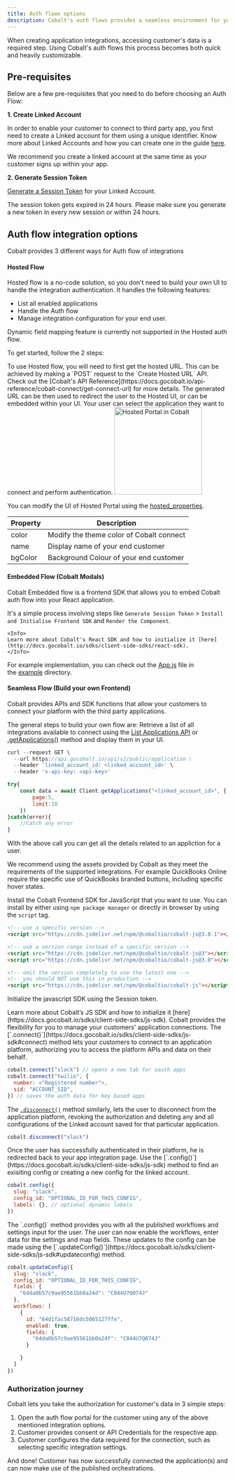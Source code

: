 ```yaml
---
title: Auth flows options
description: Cobalt's auth flows provides a seamless environment for your users to grant authorization to their third party application data.
---
```


When creating application integrations, accessing customer's data is a required step. Using Cobalt's auth flows this process becomes both
quick and heavily customizable.

## Pre-requisites
Below are a few pre-requisites that you need to do before choosing an Auth Flow:

**1. Create Linked Account**

In order to enable your customer to connect to third party app, you first need to create a Linked account for them using a unique identifier.
<Note>
Know more about Linked Accounts and how you can create one in the guide [here](https://docs.gocobalt.io/concepts/linked_account).
</Note>

<Tip>
 We recommend you create a linked account at the same time as your customer signs up within your app.
</Tip>

**2. Generate Session Token**

  [Generate a Session Token](https://docs.gocobalt.io/api-reference/session-token/generate-token-for-linked-account) for your Linked Account.

  <Warning>
  The session token gets expired in 24 hours. Please make sure you generate a new token in every new session or within 24 hours.
  </Warning>

## Auth flow integration options
Cobalt provides 3 different ways for Auth flow of integrations

#### Hosted Flow
<Accordion title="Hosted flow" icon="cloud" description="Redirects user to Cobalt Connect hosted on `https://connect.gocobalt.io`.">
  Hosted flow  is a no-code solution, so you don't need to build your own UI to handle the integration authentication. It handles the following features:

- List all enabled applications
- Handle the Auth flow
- Manage integration configuration for your end user.


<Warning>
Dynamic field mapping feature is currently not supported in the Hosted auth flow.
</Warning>


To get started, follow the 2 steps:
<Steps>

  <Step title="Generate Hosted URL">
    To use Hosted flow, you will need to first get the hosted URL. This can be achieved by making a `POST` request to the `Create Hosted URL` API.
<Tip>
Check out the [Cobalt's API Reference](https://docs.gocobalt.io/api-reference/cobalt-connect/get-connect-url) for more details. 
</Tip>
  </Step>

  <Step title="Redirect to Hosted portal">
  The generated URL can be then used to redirect the user to the Hosted UI, or can be embedded within your UI. Your user can select the application they want to connect and perform authentication.
  <img height="200" src="/images/Guides/hosted-portal.png" alt="Hosted Portal in Cobalt"/>
  </Step>

</Steps>


You can modify the UI of Hosted Portal using the [hosted_properties](https://docs.gocobalt.io/api-reference/cobalt-connect/get-hosted-properties).


| Property | Description |
|--------------|---------------------|
| color | Modify the theme color of Cobalt connect|
| name | Display name of your end customer |
| bgColor | Background Colour of your end customer |
</Accordion>

#### Embedded Flow (Cobalt Modals)

<Accordion title="Embedded Flow" icon="pen-to-square" description="Utilize the React SDK and embed it seamlessly within your React application.">
    Cobalt Embedded flow is a frontend SDK that allows you to embed Cobalt auth flow into your React application.

  It's a simple process involving steps like `Generate Session Token` > `Install and Initialise Frontend SDK` and `Render the Component`.

    <Info>
    Learn more about Cobalt's React SDK and how to initialize it [here](http://docs.gocobalt.io/sdks/client-side-sdks/react-sdk).
    </Info>


For example implementation, you can check out the [App.js](https://github.com/gocobalt/react-cobalt-js/blob/main/example/src/App.js) file in the [example](https://github.com/gocobalt/react-cobalt-js/tree/main/example) directory.
  </Accordion>

#### Seamless Flow (Build your own Frontend)

<Accordion title="Seamless Flow" icon="code" description="Utilize our REST APIs and NodeJs SDK methods to implement and customize the authentication experience.">
  Cobalt provides APIs and SDK functions that allow your customers to connect your platform with the third party applications.

The general steps to build your own flow are:
<AccordionGroup>
  <Accordion title="Display a list of integrations for your users to select">
Retrieve a list of all integrations available to connect using the [List Applications API](https://docs.gocobalt.io/api-reference/integration-meta/list-applications) or [.getApplications()](https://docs.gocobalt.io/sdks/server-side-sdks/nodejs-sdk#getapplications) method and display them in your UI.
<CodeGroup>

``` JavaScript cURL
curl --request GET \
  --url https://api.gocobalt.io/api/v2/public/application \
  --header 'linked_account_id: <linked_account_id>' \
  --header 'x-api-key: <api-key>'
```
```JavaScript NodeJS
try{
    const data = await Client.getApplications("<linked_account_id>", {
        page:5,
        limit:10
    })
}catch(error){
    //Catch any error
}
```
</CodeGroup>

With the above call you can get all the details related to an appliction for a user.

<Tip>
We recommend using the assets provided by Cobalt as they meet the requirements of the supported integrations. For example QuickBooks 
Online require the specific use of QuickBooks branded buttons, including specific hover states.
</Tip>
</Accordion>

  <Accordion title="Install and Initialise SDK">

  Install the Cobalt Frontend SDK for JavaScript that you want to use. You can install by either using `npm package manager` or directly in browser by using the `script` tag.

```html
<!-- use a specific version -->
<script src="https://cdn.jsdelivr.net/npm/@cobaltio/cobalt-js@3.0.1"></script>

<!-- use a version range instead of a specific version -->
<script src="https://cdn.jsdelivr.net/npm/@cobaltio/cobalt-js@3"></script>
<script src="https://cdn.jsdelivr.net/npm/@cobaltio/cobalt-js@3.0"></script>

<!-- omit the version completely to use the latest one -->
<!-- you should NOT use this in production -->
<script src="https://cdn.jsdelivr.net/npm/@cobaltio/cobalt-js"></script>
```

Initialize the javascript SDK using the Session token.

<Tip>
Learn more about Cobalt’s JS SDK and how to initialize it [here](https://docs.gocobalt.io/sdks/client-side-sdks/js-sdk).
</Tip>

  </Accordion>

  <Accordion title="Manage Connections">
Cobalt provides the flexibility for you to manage your customers' application connections. The [`.connect()`](https://docs.gocobalt.io/sdks/client-side-sdks/js-sdk#connect) method
lets your customers to connect to an application platform, authorizing you to access the platform APIs and data on their behalf.

```Javascript
cobalt.connect("slack") // opens a new tab for oauth apps
cobalt.connect("twilio", {
  number: <"Registered number">,
  sid: "ACCOUNT_SID",
}) // saves the auth data for key based apps
```

The [`.disconnect()`](https://docs.gocobalt.io/sdks/client-side-sdks/js-sdk#disconnect) method similarly, lets the user to disconnect from the application platform, revoking
the authorization and deleting any and all configurations of the Linked account saved for that particular application.

```Javascript
cobalt.disconnect("slack")
```
  </Accordion>

  <Accordion title="Allow users to configure the connection">
Once the user has successfully authenticated in their platform, he is redirected back to your app integration page. Use the [`.config()`](https://docs.gocobalt.io/sdks/client-side-sdks/js-sdk) method to find an 
exisiting config or creating a new config for the linked account. 

``` Javascript
cobalt.config({
  slug: "slack",
  config_id: "OPTIONAL_ID_FOR_THIS_CONFIG",
  labels: {}, // optional dynamic labels
})
```
  </Accordion>

  <Accordion title="Save/Update the configuration">
The `.config()` method provides you with all the published workflows and settings input for the user. The user can now enable the workflows,
enter data for the settings and map fields. These updates to the config can be made using the [`.updateConfig()`](https://docs.gocobalt.io/sdks/client-side-sdks/js-sdk#updateconfig) method.

```Javascript
cobalt.updateConfig({
  slug: "slack",
  config_id: "OPTIONAL_ID_FOR_THIS_CONFIG",
  fields: {
    "64da0b57c9ae95561bb0a24d": "C044U7Q074J"
  },
  workflows: [
    {
      id: "64d1fac58716dc5065127ffe",
      enabled: true,
      fields: {
        "64da0b57c9ae95561bb0a24f": "C044U7Q074J"
      }

    }
  ]
})
```
  </Accordion>

</AccordionGroup>

  </Accordion>



### Authorization journey
Cobalt lets you take the authorization for customer's data in 3 simple steps:
1. Open the auth flow portal for the customer using any of the above mentioned integration options.
2. Customer provides consent or API Credentials for the respective app.
3. Customer configures the data required for the connection, such as selecting specific integration settings. 

<Check>And done! Customer has now successfully connected the application(s) and can now make use of the published orchestrations.</Check>